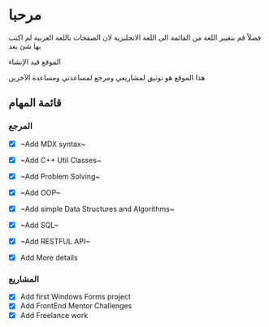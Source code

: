 # مرحبا

فضلاً قم بتغيير اللغة من القائمة الى اللغة الانجليزية لان الصفحات باللغة العربية لم اكتب بها شئ بعد  

 
<Callout type="info" emoji="ℹ️">
  الموقع قيد الإنشاء
</Callout>

هذا الموقع هو توثيق لمشاريعي ومرجع لمساعدتي ومساعدة الآخرين

 
<Cards>
  <Card title="المرجع" href="/reference" />
  <Card title="المشاريع" href="/projects" />
</Cards>

## قائمة المهام 

### المرجع

- [x] ~Add MDX syntax~
- [x] ~Add C++ Util Classes~
- [x] ~Add Problem Solving~
- [x] ~Add OOP~ 
- [x] ~Add simple Data Structures and Algorithms~
- [x] ~Add SQL~ 
- [x] ~Add RESTFUL API~ 
- [x] Add More details 


### المشاريع

- [x] Add first Windows Forms project
- [x] Add FrontEnd Mentor Challenges
- [x] Add Freelance work
